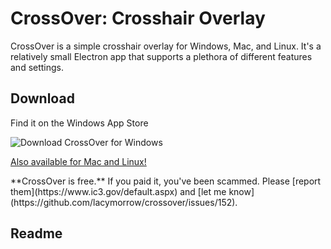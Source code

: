 # CrossOver: Crosshair Overlay

CrossOver is a simple crosshair overlay for Windows, Mac, and Linux. It's a relatively small Electron app that supports a plethora of different features and settings.

## Download

<Thick className="my-4">Find it on the Windows App Store</Thick>


<Link href="https://apps.microsoft.com/detail/CrossOver:%20Crosshair%20Overlay/9MTD5ZLN7NL1" target="_blank">
   <img src="https://get.microsoft.com/images/en-us%20dark.svg" alt="Download CrossOver for Windows" className="h-16" />
</Link>

<Thick className="my-4">[Also available for Mac and Linux!](https://github.com/lacymorrow/crossover/releases/latest)</Thick>


<Callout type='warning' emoji='⚠️'>
<span className="text-xs">**CrossOver is free.** If you paid it, you've been scammed. Please [report them](https://www.ic3.gov/default.aspx) and [let me know](https://github.com/lacymorrow/crossover/issues/152).</span>
</Callout>


## Readme

<Readme username="lacymorrow" repo="crossover" />
